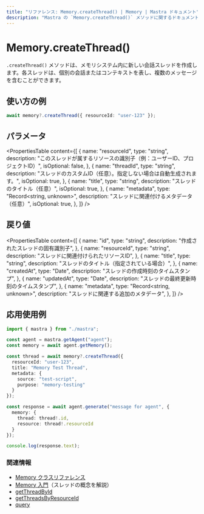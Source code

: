 ```yaml
---
title: "リファレンス: Memory.createThread() | Memory | Mastra ドキュメント"
description: "Mastra の `Memory.createThread()` メソッドに関するドキュメント。メモリシステム内で新しい会話スレッドを作成します。"
---
```


# Memory.createThread()

`.createThread()` メソッドは、メモリシステム内に新しい会話スレッドを作成します。各スレッドは、個別の会話またはコンテキストを表し、複数のメッセージを含むことができます。

## 使い方の例

```typescript copy
await memory?.createThread({ resourceId: "user-123" });
```

## パラメータ

<PropertiesTable
  content={[
    {
      name: "resourceId",
      type: "string",
      description:
        "このスレッドが属するリソースの識別子（例：ユーザーID、プロジェクトID）",
      isOptional: false,
    },
    {
      name: "threadId",
      type: "string",
      description:
        "スレッドのカスタムID（任意）。指定しない場合は自動生成されます。",
      isOptional: true,
    },
    {
      name: "title",
      type: "string",
      description: "スレッドのタイトル（任意）",
      isOptional: true,
    },
    {
      name: "metadata",
      type: "Record<string, unknown>",
      description: "スレッドに関連付けるメタデータ（任意）",
      isOptional: true,
    },
  ]}
/>

## 戻り値

<PropertiesTable
  content={[
    {
      name: "id",
      type: "string",
      description: "作成されたスレッドの固有識別子",
    },
    {
      name: "resourceId",
      type: "string",
      description: "スレッドに関連付けられたリソースID",
    },
    {
      name: "title",
      type: "string",
      description: "スレッドのタイトル（指定されている場合）",
    },
    {
      name: "createdAt",
      type: "Date",
      description: "スレッドの作成時刻のタイムスタンプ",
    },
    {
      name: "updatedAt",
      type: "Date",
      description: "スレッドの最終更新時刻のタイムスタンプ",
    },
    {
      name: "metadata",
      type: "Record<string, unknown>",
      description: "スレッドに関連する追加のメタデータ",
    },
  ]}
/>

## 応用使用例

```typescript filename="src/test-memory.ts" showLineNumbers copy
import { mastra } from "./mastra";

const agent = mastra.getAgent("agent");
const memory = await agent.getMemory();

const thread = await memory?.createThread({
  resourceId: "user-123",
  title: "Memory Test Thread",
  metadata: {
    source: "test-script",
    purpose: "memory-testing"
  }
});

const response = await agent.generate("message for agent", {
  memory: {
    thread: thread!.id,
    resource: thread!.resourceId
  }
});

console.log(response.text);
```

### 関連情報

- [Memory クラスリファレンス](/reference/memory/Memory.mdx)
- [Memory 入門](/docs/memory/overview.mdx)（スレッドの概念を解説）
- [getThreadById](/reference/memory/getThreadById.mdx)
- [getThreadsByResourceId](/reference/memory/getThreadsByResourceId.mdx)
- [query](/reference/memory/query.mdx)